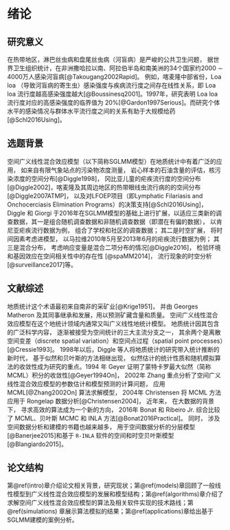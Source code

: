 # 绪论 {#intro}

## 研究意义

在热带地区，淋巴丝虫病和盘尾丝虫病（河盲病）是严峻的公共卫生问题， 据世界卫生组织统计，在非洲撒哈拉以南、阿拉伯半岛和南美洲的34个国家约2000 $\sim$ 4000万人感染河盲病[@Takougang2002Rapid]。 例如，喀麦隆中部省份，Loa loa （导致河盲病的寄生虫）感染强度与疾病流行度之间存在线性关系，即 Loa loa 流行度越高感染强度越大[@Boussinesq2001]。1997年，研究表明 Loa loa 流行度对应的高感染强度的临界值为 20\%[@Gardon1997Serious]。而研究个体水平的感染情况与群体水平流行度之间的关系有助于大规模给药[@Schl2016Using]。 

## 选题背景

空间广义线性混合效应模型（以下简称SGLMM模型）在地质统计中有着广泛的应用， 如来自有限气象站点的污染物浓度测量， 岩心样本的石油含量的评估，核污染浓度的空间分布[@Diggle1998]， 冈比亚儿童的疟疾流行度的空间分布[@Diggle2002]，喀麦隆及其周边地区的热带眼线虫流行病的的空间分布[@Diggle2007ATMP]， 以及对LFOEP项目（即Lymphatic Filariasis and Onchocerciasis Elimination Programs）的决策支持[@Schl2016Using]， Diggle 和 Giorgi 于2016年在SGLMM模型的基础上进行扩展，以适应三类新的调查数据，其一是组合随机调查数据和非随机调查数据（即潜在有偏的数据）， 以肯尼亚疟疾流行数据为例， 组合了学校和社区的调查数据； 其二是时空扩展， 将时间因素考虑进模型， 以马拉维2010年5月至2013年6月的疟疾流行数据为例； 其三是混合分布， 考虑响应变量是混合二项分布的情况[@Diggle2016]， 检验环境和基因效应在空间相关性中的存在性 [@spaMM2014]， 流行现象的时空分析[@surveillance2017]等。 

## 文献综述

地质统计这个术语最初来自南非的采矿业[@Krige1951]， 并由 Georges Matheron 及其同事继承和发展，用以预测矿藏含量和质量。 空间广义线性混合效应模型在这个地统计领域内通常又叫广义线性地统计模型。 地质统计因其包含的广泛科学内容， 逐渐被接受为空间统计的三大主流分支之一， 其余两个是离散空间变差（discrete spatial variation）和空间点过程（spatial point processes）[@Cressie1993]。 1998年以后，Diggle 等人将地质统计的研究带入统计推断的新时代， 基于似然和贝叶斯的方法相继出现， 似然估计的统计性质和随机模拟算法的收敛性成为研究的重点。1994 年 Geyer 证明了蒙特卡罗最大似然（简称 MCML）积分的收敛性[@Geyer1994On]， 2002年 Zhang 重点分析了空间广义线性混合效应模型的参数估计和模型预测的计算问题， 应用 MCML[@Zhang2002On] 算法求解模型， 2004年 Christensen 将 MCML 方法应用于 Rongelap 数据分析[@Christensen2004]， 近年来， 在大数据的背景下， 寻求高效的算法成为一个新的方向， 2016年 Bonat 和 Ribeiro Jr. 综合比较了 MCML、贝叶斯 MCMC 和 INLA 方法[@Bonat2016Practical]。 同时， 涉及空间数据分析和建模的书籍也越来越多， 用于空间数据分析的分层模型[@Banerjee2015]和基于 `R-INLA` 软件的空间和时空贝叶斯模型 [@Blangiardo2015]。

## 论文结构

第\@ref(intro)章介绍论文相关背景，研究现状；第\@ref(models)章回顾了一般线性模型到广义线性混合效应模型的发展和模型结构；第\@ref(algorithms)章介绍了求解空间广义线性混合效应模型的算法及相关软件实现的技术路线；第\@ref(simulations) 章展示算法模拟的结果；第\@ref(applications)章给出基于SGLMM建模的案例分析。
